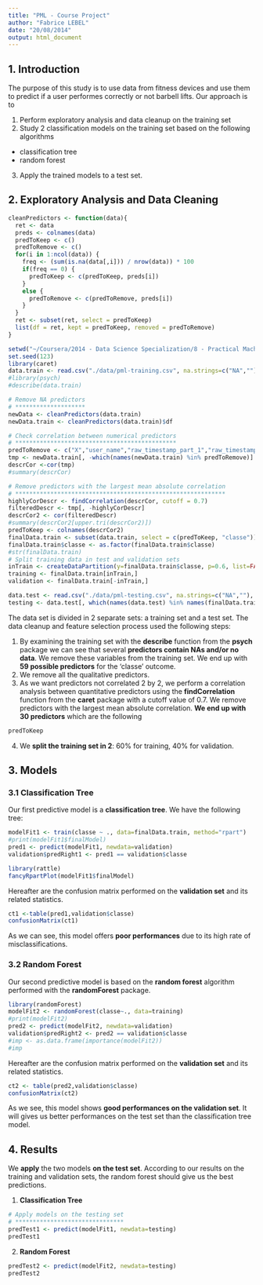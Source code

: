 ```yaml
---
title: "PML - Course Project"
author: "Fabrice LEBEL"
date: "20/08/2014"
output: html_document
---
```


## 1. Introduction
The purpose of this study is to use data from fitness devices and use them to predict if a user performes correctly or not barbell lifts. Our approach is to

1. Perform exploratory analysis and data cleanup on the training set
2. Study 2 classification models on the training set based on the following algorithms
 + classification tree
 + random forest
3. Apply the trained models to a test set.

## 2. Exploratory Analysis and Data Cleaning
```r
cleanPredictors <- function(data){
  ret <- data
  preds <- colnames(data)
  predToKeep <- c()
  predToRemove <- c()
  for(i in 1:ncol(data)) {
    freq <- (sum(is.na(data[,i])) / nrow(data)) * 100
    if(freq == 0) {
      predToKeep <- c(predToKeep, preds[i])
    }
    else {
      predToRemove <- c(predToRemove, preds[i])
    }
  }
  ret <- subset(ret, select = predToKeep)
  list(df = ret, kept = predToKeep, removed = predToRemove)
}
```

```r
setwd("~/Coursera/2014 - Data Science Specialization/8 - Practical Machine Learning/Course Project")
set.seed(123)
library(caret)
data.train <- read.csv("./data/pml-training.csv", na.strings=c("NA",""), stringsAsFactors=FALSE)
#library(psych)
#describe(data.train)

# Remove NA predictors
# ********************
newData <- cleanPredictors(data.train)
newData.train <- cleanPredictors(data.train)$df

# Check correlation between numerical predictors
# **********************************************
predToRemove <- c("X","user_name","raw_timestamp_part_1","raw_timestamp_part_2","cvtd_timestamp","new_window","num_window","classe")
tmp <- newData.train[, -which(names(newData.train) %in% predToRemove)]
descrCor <-cor(tmp)
#summary(descrCor)

# Remove predictors with the largest mean absolute correlation
# ************************************************************
highlyCorDescr <- findCorrelation(descrCor, cutoff = 0.7)
filteredDescr <- tmp[, -highlyCorDescr]
descrCor2 <- cor(filteredDescr)
#summary(descrCor2[upper.tri(descrCor2)])
predToKeep <- colnames(descrCor2)
finalData.train <- subset(data.train, select = c(predToKeep, "classe"))
finalData.train$classe <- as.factor(finalData.train$classe)
#str(finalData.train)
# Split training data in test and validation sets
inTrain <- createDataPartition(y=finalData.train$classe, p=0.6, list=FALSE)
training <- finalData.train[inTrain,]
validation <- finalData.train[-inTrain,]

data.test <- read.csv("./data/pml-testing.csv", na.strings=c("NA",""), stringsAsFactors=FALSE)
testing <- data.test[, which(names(data.test) %in% names(finalData.train))]
```
The data set is divided in 2 separate sets: a training set and a test set. The data cleanup and feature selection process used the following steps:

1. By examining the training set with the **describe** function from the **psych** package we can see that several **predictors contain NAs and/or no data**. We remove these variables from the training set. We end up with **59 possible predictors** for the 'classe' outcome.
2. We remove all the qualitative predictors.
3. As we want predictors not correlated 2 by 2, we perform a correlation analysis between quantitative predictors using the **findCorrelation** function from the **caret** package with a cutoff value of 0.7. We remove predictors with the largest mean absolute correlation. **We end up with 30 predictors** which are the following
```r
predToKeep
```
4. We **split the training set in 2**: 60% for training, 40% for validation.

## 3. Models

### 3.1 Classification Tree
Our first predictive model is a **classification tree**. We have the following tree:

```r
modelFit1 <- train(classe ~ ., data=finalData.train, method="rpart")
#print(modelFit1$finalModel)
pred1 <- predict(modelFit1, newdata=validation)
validation$predRight1 <- pred1 == validation$classe
```
```r
library(rattle)
fancyRpartPlot(modelFit1$finalModel)
```

Hereafter are the confusion matrix performed on the **validation set** and its related statistics.
```r
ct1 <-table(pred1,validation$classe)
confusionMatrix(ct1)
```

As we can see, this model offers **poor performances** due to its high rate of misclassifications.

### 3.2 Random Forest
Our second predictive model is based on the **random forest** algorithm performed with the **randomForest** package.

```r
library(randomForest)
modelFit2 <- randomForest(classe~., data=training)
#print(modelFit2)
pred2 <- predict(modelFit2, newdata=validation)
validation$predRight2 <- pred2 == validation$classe
#imp <- as.data.frame(importance(modelFit2))
#imp
```

Hereafter are the confusion matrix performed on the **validation set** and its related statistics.
```r
ct2 <- table(pred2,validation$classe)
confusionMatrix(ct2)
```

As we see, this model shows **good performances on the validation set**. It will gives us better performances on the test set than the classification tree model.

## 4. Results
We **apply** the two models **on the test set**. According to our results on the training and validation sets, the random forest should give us the best predictions.

1. **Classification Tree**
```r
# Apply models on the testing set
# *******************************
predTest1 <- predict(modelFit1, newdata=testing)
predTest1
```

2. **Random Forest**
```r
predTest2 <- predict(modelFit2, newdata=testing)
predTest2
```
